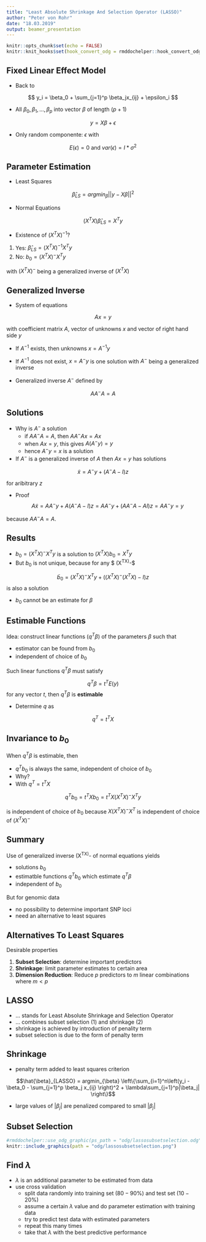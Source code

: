 ```yaml
---
title: "Least Absolute Shrinkage And Selection Operator (LASSO)"
author: "Peter von Rohr"
date: "18.03.2019"
output: beamer_presentation
---
```


```r
knitr::opts_chunk$set(echo = FALSE)
knitr::knit_hooks$set(hook_convert_odg = rmddochelper::hook_convert_odg)
```


## Fixed Linear Effect Model

* Back to

$$
y_i = \beta_0 + \sum_{j=1}^p \beta_jx_{ij} + \epsilon_i
$$

* All $\beta_0, \beta_1, \ldots, \beta_p$ into vector $\beta$ of length $(p+1)$

$$y = X\beta + \epsilon$$

* Only random componente: $\epsilon$ with

$$E(\epsilon) = 0 \text{ and } var(\epsilon) = I * \sigma^2$$


## Parameter Estimation
* Least Squares

$$\hat{\beta}_{LS} = argmin_{\beta}||y - X\beta||^2$$

* Normal Equations

$$(X^TX) \hat{\beta}_{LS} = X^Ty$$

* Existence of $(X^TX)^{-1}$?

1. Yes: $\hat{\beta}_{LS} = (X^TX)^{-1}X^Ty$
2. No: $b_0 = (X^TX)^-X^Ty$

with $(X^TX)^-$ being a generalized inverse of $(X^TX)$


## Generalized Inverse

* System of equations

$$Ax = y$$

with coefficient matrix $A$, vector of unknowns $x$ and vector of right hand side $y$

* If $A^{-1}$ exists, then unknowns $x = A^{-1}y$

* If $A^{-1}$ does not exist, $x = A^{-}y$ is one solution with $A^{-}$ being a generalized inverse

* Generalized inverse $A^{-}$ defined by

$$AA^{-}A = A$$


## Solutions

* Why is $A^{-}$ a solution
    + if $AA^{-}A = A$, then $AA^{-}Ax = Ax$
    + when $Ax = y$, this gives $A(A^{-}y) = y$
    + hence $A^{-}y = x$ is a solution
    
* If $A^{-}$ is a generalized inverse of $A$ then $Ax = y$ has solutions

$$\tilde{x} = A^{-}y + (A^{-}A - I)z$$

for aribitrary $z$
    
* Proof
$$A\tilde{x} = AA^{-}y + A(A^{-}A - I)z = AA^{-}y + (AA^{-}A - AI)z = AA^{-}y = y$$

because $AA^{-}A = A$.


## Results

* $b_0 = (X^TX)^-X^Ty$ is a solution to $(X^TX)b_0 = X^Ty$
* But $b_0$ is not unique, because for any $ (X^TX)^-$

$$\tilde{b}_0 = (X^TX)^-X^Ty + ((X^TX)^-(X^TX) - I)z$$
is also a solution

* $b_0$ cannot be an estimate for $\beta$


## Estimable Functions

Idea: construct linear functions ($q^T\beta$) of the parameters $\beta$ such that 

* estimator can be found from $b_0$
* independent of choice of $b_0$

Such linear functions $q^T\beta$ must satisfy

$$q^T\beta = t^TE(y)$$
for any vector $t$, then $q^T\beta$ is __estimable__

* Determine $q$ as

$$q^T = t^TX$$


## Invariance to $b_0$

When $q^T\beta$ is estimable, then 

* $q^Tb_0$ is always the same, independent of choice of $b_0$
* Why?
* With $q^T = t^TX$

$$q^Tb_0 = t^TXb_0 = t^TX(X^TX)^-X^Ty$$

is independent of choice of $b_0$ because $X(X^TX)^-X^T$ is independent of choice of $(X^TX)^-$


## Summary

Use of generalized inverse (X^TX)^- of normal equations  yields 

* solutions $b_0$
* estimatble functions $q^Tb_0$ which estimate $q^T\beta$
* independent of $b_0$

But for genomic data

* no possibility to determine important SNP loci
* need an alternative to least squares


## Alternatives To Least Squares

Desirable properties

1. __Subset Selection__: determine important predictors
2. __Shrinkage__: limit parameter estimates to certain area
3. __Dimension Reduction__: Reduce $p$ predictors to $m$ linear combinations where $m<p$


## LASSO

* ... stands for Least Absolute Shrinkage and Selection Operator
* ... combines subset selection (1) and shrinkage (2)
* shrinkage is achieved by introduction of penality term
* subset selection is due to the form of penalty term


## Shrinkage

* penalty term added to least squares criterion

$$\hat{\beta}_{LASSO}  =  argmin_{\beta} \left\{\sum_{i=1}^n\left(y_i - \beta_0 - \sum_{j=1}^p \beta_j x_{ij} \right)^2 + \lambda\sum_{j=1}^p|\beta_j| \right\}$$

* large values of $|\beta_j|$ are penalized compared to small $|\beta_j|$


## Subset Selection

```r
#rmddochelper::use_odg_graphic(ps_path = "odg/lassosubsetselection.odg")
knitr::include_graphics(path = "odg/lassosubsetselection.png")
```


## Find $\lambda$

* $\lambda$ is an additional parameter to be estimated from data
* use cross validation
    + split data randomly into training set ($80-90\%$) and test set ($10-20\%$)
    + assume a certain $\lambda$ value and do parameter estimation with training data
    + try to predict test data with estimated parameters
    + repeat this many times
    + take that $\lambda$ with the best predictive performance









 
